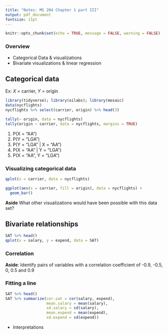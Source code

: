 ```yaml
---
title: "Notes: MS 204 Chapter 1 part III"
output: pdf_document
fontsize: 11pt 
---
```


```r
knitr::opts_chunk$set(echo = TRUE, message = FALSE, warning = FALSE)
```

### Overview

- Categorical Data & visualizations
- Bivariate visualizations & linear regression


## Categorical data

Ex: $X$ = carrier, $Y$ = origin

```r
library(tidyverse); library(oilabs); library(mosaic)
data(nycflights)
nycflights %>% select(carrier, origin) %>% head(3)
```

```r
tally(~ origin, data = nycflights)
tally(origin ~ carrier, data = nycflights, margins = TRUE)
```

1. P(X = "AA")
2. P(Y = "LGA")
3. P(Y = "LGA" | X = "AA")
4. P(X = "AA" | Y = "LGA")
5. P(X = "AA", Y = "LGA")

### Visualizing categorical data

```r
qplot(x = carrier, data = nycflights)
```


```r
ggplot(aes(x = carrier, fill = origin), data = nycflights) + 
  geom_bar()
```

**Aside** What other visualizations would have been possible with this data set?


\newpage

## Bivariate relationships

```r
SAT %>% head()
qplot(x = salary, y = expend, data = SAT)
```

### Correlation

\vspace{80pt}

**Aside**: Identify pairs of variables with a correlation coefficient of -0.9, -0.5, 0, 0.5 and 0.9


\newpage 


### Fitting a line

\vspace{80pt}

```r
SAT %>% head()
SAT %>% summarize(cor.sat = cor(salary, expend), 
                  mean.salary = mean(salary), 
                  sd.salary = sd(salary), 
                  mean.expend = mean(expend), 
                  sd.expend = sd(expend))
```

\vspace{80pt}


- Interpretations

